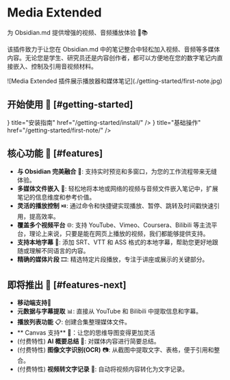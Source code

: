 
# Media Extended

为 Obsidian.md 提供增强的视频、音频播放体验 🎥📚 

该插件致力于让您在 Obsidian.md 中的笔记整合中轻松加入视频、音频等多媒体内容。无论您是学生、研究员还是内容创作者，都可以方便地在您的数字笔记内直接嵌入、控制及引用音视频材料。


<Bleed>
  ![Media Extended 插件展示播放器和媒体笔记](./getting-started/first-note.jpg)
</Bleed>

## 开始使用 🚀 [#getting-started]

<Cards>
  <Card
    icon={<FaDownload />}
    title="安装指南"
    href="/getting-started/install/"
  />
  <Card
    icon={<FaHammer />}
    title="基础操作"
    href="/getting-started/first-note/"
  />
</Cards>

## 核心功能 🌟 [#features]

- **与 Obsidian 完美融合** 🤝: 支持实时预览和多窗口，为您的工作流程带来无缝体验。
- **多媒体文件嵌入** 📁: 轻松地将本地或网络的视频与音频文件嵌入笔记中，扩展笔记的信息维度和参考价值。
- **灵活的播放控制** ⏯️: 通过命令和快捷键实现播放、暂停、跳转及时间戳快速引用，提高效率。
- **覆盖多个视频平台** 🌐: 支持 YouTube、Vimeo、Coursera、Bilibili 等主流平台，理论上来说，只要是能在网页上播放的视频，我们都能够提供支持。
- **支持本地字幕** 📑: 添加 SRT、VTT 和 ASS 格式的本地字幕，帮助您更好地跟随或理解不同语言的内容。
- **精确的媒体片段** 🎞️: 精选特定片段播放，专注于讲座或展示的关键部分。

## 即将推出 🔮 [#features-next]

- **移动端支持**📱
- **元数据与字幕提取** 📊: 直接从 YouTube 和 Bilibili 中提取信息和字幕。
- **播放列表功能** 📋: 创建合集整理媒体文件。
- ** Canvas 支持** 🎨：让您的思维导图变得更加灵活
- (付费特性) **AI 概要总结** 🤖: 对媒体内容进行简要总结。
- (付费特性) **图像文字识别(OCR)** 📷: 从截图中提取文字、表格，便于引用和整合。
- (付费特性) **视频转文字记录** 📝: 自动将视频内容转化为文字记录。
